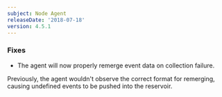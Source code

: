 ```yaml
---
subject: Node Agent
releaseDate: '2018-07-18'
version: 4.5.1
---
```


### Fixes

* The agent will now properly remerge event data on collection failure.

Previously, the agent wouldn't observe the correct format for remerging, causing undefined events to be pushed into the reservoir.
